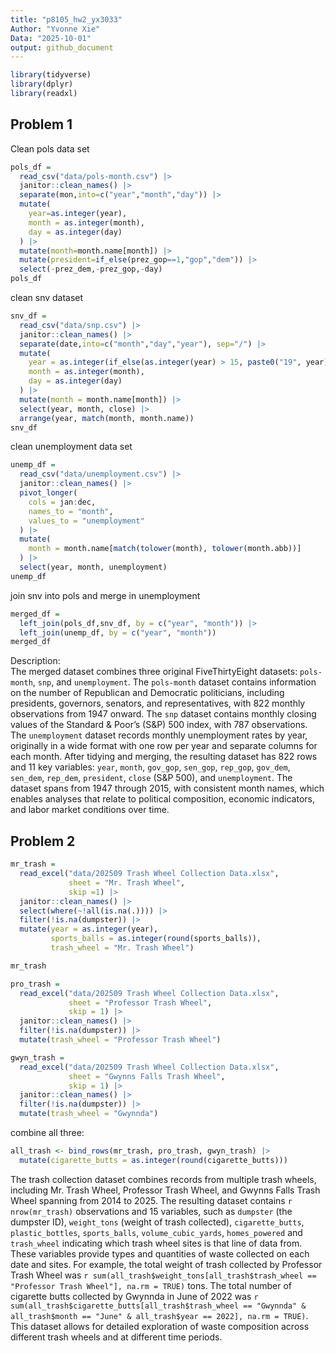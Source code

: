 ```yaml
---
title: "p8105_hw2_yx3033"
Author: "Yvonne Xie"
Data: "2025-10-01"
output: github_document
---
```


```r
library(tidyverse)
library(dplyr)
library(readxl)
```

## Problem 1
Clean pols data set

```r
pols_df = 
  read_csv("data/pols-month.csv") |> 
  janitor::clean_names() |> 
  separate(mon,into=c("year","month","day")) |> 
  mutate(
    year=as.integer(year),
    month = as.integer(month),
    day = as.integer(day)
  ) |> 
  mutate(month=month.name[month]) |> 
  mutate(president=if_else(prez_gop==1,"gop","dem")) |> 
  select(-prez_dem,-prez_gop,-day)
pols_df
```

clean snv dataset

```r
snv_df =
  read_csv("data/snp.csv") |> 
  janitor::clean_names() |> 
  separate(date,into=c("month","day","year"), sep="/") |> 
  mutate(
    year = as.integer(if_else(as.integer(year) > 15, paste0("19", year), paste0("20", year))),
    month = as.integer(month),
    day = as.integer(day)
  ) |> 
  mutate(month = month.name[month]) |> 
  select(year, month, close) |> 
  arrange(year, match(month, month.name))
snv_df
```

clean unemployment data set
```r
unemp_df =
  read_csv("data/unemployment.csv") |> 
  janitor::clean_names() |> 
  pivot_longer(
    cols = jan:dec,
    names_to = "month",
    values_to = "unemployment"
  ) |> 
  mutate(
    month = month.name[match(tolower(month), tolower(month.abb))]
  ) |> 
  select(year, month, unemployment)
unemp_df
```

join snv into pols and merge in unemployment

```r
merged_df =
  left_join(pols_df,snv_df, by = c("year", "month")) |> 
  left_join(unemp_df, by = c("year", "month"))
merged_df
```

Description:  
The merged dataset combines three original FiveThirtyEight datasets: `pols-month`, `snp`, and `unemployment`. The `pols-month` dataset contains information on the number of Republican and Democratic politicians, including presidents, governors, senators, and representatives, with 822 monthly observations from 1947 onward. The `snp` dataset contains monthly closing values of the Standard & Poor’s (S&P) 500 index, with 787 observations. The `unemployment` dataset records monthly unemployment rates by year, originally in a wide format with one row per year and separate columns for each month. After tidying and merging, the resulting dataset has 822 rows and 11 key variables: `year`, `month`, `gov_gop`, `sen_gop`, `rep_gop`, `gov_dem`, `sen_dem`, `rep_dem`, `president`, `close` (S&P 500), and `unemployment`. The dataset spans from 1947 through 2015, with consistent month names, which enables analyses that relate to political composition, economic indicators, and labor market conditions over time.  


## Problem 2

```r
mr_trash =
  read_excel("data/202509 Trash Wheel Collection Data.xlsx",
             sheet = "Mr. Trash Wheel",
             skip =1) |> 
  janitor::clean_names() |> 
  select(where(~!all(is.na(.)))) |>
  filter(!is.na(dumpster)) |> 
  mutate(year = as.integer(year),
         sports_balls = as.integer(round(sports_balls)),
         trash_wheel = "Mr. Trash Wheel")

mr_trash
```


```r
pro_trash = 
  read_excel("data/202509 Trash Wheel Collection Data.xlsx",
             sheet = "Professor Trash Wheel",
             skip = 1) |> 
  janitor::clean_names() |> 
  filter(!is.na(dumpster)) |> 
  mutate(trash_wheel = "Professor Trash Wheel")

gwyn_trash = 
  read_excel("data/202509 Trash Wheel Collection Data.xlsx",
             sheet = "Gwynns Falls Trash Wheel",
             skip = 1) |> 
  janitor::clean_names() |> 
  filter(!is.na(dumpster)) |> 
  mutate(trash_wheel = "Gwynnda")
```

combine all three:
```r
all_trash <- bind_rows(mr_trash, pro_trash, gwyn_trash) |> 
  mutate(cigarette_butts = as.integer(round(cigarette_butts)))
```

The trash collection dataset combines records from multiple trash wheels, including Mr. Trash Wheel, Professor Trash Wheel, and Gwynns Falls Trash Wheel spanning from 2014 to 2025. The resulting dataset contains `r nrow(mr_trash)` observations and 15 variables, such as `dumpster` (the dumpster ID), `weight_tons` (weight of trash collected), `cigarette_butts`, `plastic_bottles`, `sports_balls`, `volume_cubic_yards`, `homes_powered` and `trash_wheel` indicating which trash wheel sites is that line of data from. These variables provide types and quantities of waste collected on each date and sites. For example, the total weight of trash collected by Professor Trash Wheel was `r sum(all_trash$weight_tons[all_trash$trash_wheel == "Professor Trash Wheel"], na.rm = TRUE)` tons. The total number of cigarette butts collected by Gwynnda in June of 2022 was `r sum(all_trash$cigarette_butts[all_trash$trash_wheel == "Gwynnda" & all_trash$month == "June" & all_trash$year == 2022], na.rm = TRUE)`. This dataset allows for detailed exploration of waste composition across different trash wheels and at different time periods.


